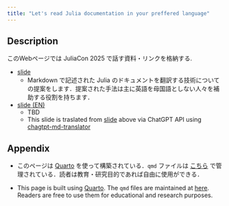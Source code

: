 ```yaml
---
title: "Let's read Julia documentation in your preffered language"
---
```


## Description

このWebページでは JuliaCon 2025 で話す資料・リンクを格納する.

- [slide](slide/slide.qmd)
  - Markdown で記述された Julia のドキュメントを翻訳する技術についての提案をします．提案された手法は主に英語を母国語としない人々を補助する役割を持ちます．

- [slide (EN)](slide/slide_en.qmd)
  - TBD
  - This slide is traslated from [slide](slide/slide.qmd) above via ChatGPT API using [chagtpt-md-translator](https://github.com/smikitky/chatgpt-md-translator)

## Appendix

- このページは [Quarto](https://quarto.org/) を使って構築されている．`qmd` ファイルは [こちら](https://github.com/AtelierArith/AtelierArith_JuliaCon2025_talk) で管理されている．読者は教育・研究目的であれば自由に使用ができる．

- This page is built using [Quarto](https://quarto.org/). The `qmd` files are maintained at [here](https://github.com/AtelierArith/AtelierArith_JuliaCon2025_talk). Readers are free to use them for educational and research purposes.
